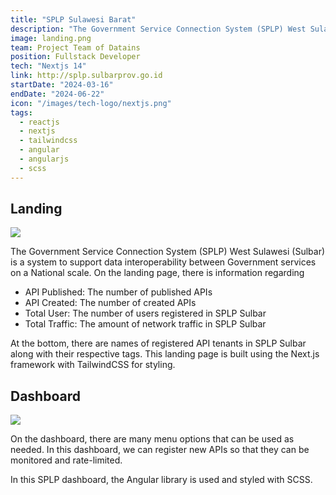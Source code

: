 ```yaml
---
title: "SPLP Sulawesi Barat"
description: "The Government Service Connection System (SPLP) West Sulawesi (Sulbar) is a system to support data interoperability between Government services on a National scale"
image: landing.png
team: Project Team of Datains
position: Fullstack Developer
tech: "Nextjs 14"
link: http://splp.sulbarprov.go.id
startDate: "2024-03-16"
endDate: "2024-06-22"
icon: "/images/tech-logo/nextjs.png"
tags:
  - reactjs
  - nextjs
  - tailwindcss
  - angular
  - angularjs
  - scss
---
```


## Landing

<Image
  src="landing.png"
  full
  caption="Landing page SPLP Sulbar"
/>

The Government Service Connection System (SPLP) West Sulawesi (Sulbar) is a system to support data interoperability between Government services on a National scale. On the landing page, there is information regarding

- API Published: The number of published APIs
- API Created: The number of created APIs
- Total User: The number of users registered in SPLP Sulbar
- Total Traffic: The amount of network traffic in SPLP Sulbar

At the bottom, there are names of registered API tenants in SPLP Sulbar along with their respective tags. This landing page is built using the Next.js framework with TailwindCSS for styling.

## Dashboard

<Image
  src="dashboard.png"
  full
  caption="Dashboard SPLP Sulbar "
/>

On the dashboard, there are many menu options that can be used as needed. In this dashboard, we can register new APIs so that they can be monitored and rate-limited.

In this SPLP dashboard, the Angular library is used and styled with SCSS.
